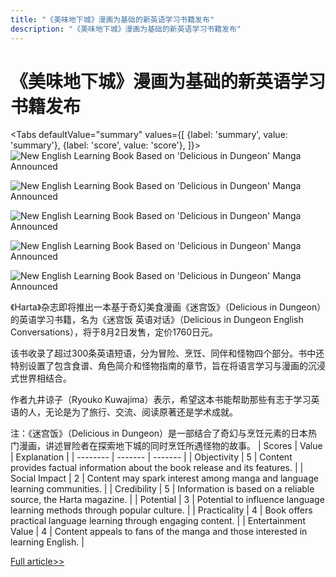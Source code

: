 ```yaml
---
title: "《美味地下城》漫画为基础的新英语学习书籍发布"
description: "《美味地下城》漫画为基础的新英语学习书籍发布"
---
```



# 《美味地下城》漫画为基础的新英语学习书籍发布


<Tabs
	defaultValue="summary"
	values={[
	{label: 'summary', value: 'summary'},
	{label: 'score', value: 'score'},
]}>
<TabItem value="summary">
<img
  src="https://image.informedainews.com/2024/06/06/Re-gyY-1717676099-0.jpg"
  alt="New English Learning Book Based on 'Delicious in Dungeon' Manga Announced"
/>

<img
  src="https://image.informedainews.com/2024/06/06/Re-lSQ-1717676099-1.jpg"
  alt="New English Learning Book Based on 'Delicious in Dungeon' Manga Announced"
/>

<img
  src="https://image.informedainews.com/2024/06/06/Re-Ror-1717676099-2.jpg"
  alt="New English Learning Book Based on 'Delicious in Dungeon' Manga Announced"
/>

<img
  src="https://image.informedainews.com/2024/06/06/Re-quo-1717676099-3.jpg"
  alt="New English Learning Book Based on 'Delicious in Dungeon' Manga Announced"
/>

<img
  src="https://image.informedainews.com/2024/06/06/Re-WVk-1717676099-4.jpg"
  alt="New English Learning Book Based on 'Delicious in Dungeon' Manga Announced"
/>



《Harta》杂志即将推出一本基于奇幻美食漫画《迷宫饭》（Delicious in Dungeon）的英语学习书籍，名为《迷宫饭 英语对话》（Delicious in Dungeon English Conversations），将于8月2日发售，定价1760日元。

该书收录了超过300条英语短语，分为冒险、烹饪、同伴和怪物四个部分。书中还特别设置了包含食谱、角色简介和怪物指南的章节，旨在将语言学习与漫画的沉浸式世界相结合。

作者九井谅子（Ryouko Kuwajima）表示，希望这本书能帮助那些有志于学习英语的人，无论是为了旅行、交流、阅读原著还是学术成就。

注：《迷宫饭》（Delicious in Dungeon）是一部结合了奇幻与烹饪元素的日本热门漫画，讲述冒险者在探索地下城的同时烹饪所遇怪物的故事。
</TabItem>
<TabItem value="score">
	| Scores     | Value   | Explanation |
	| -------- | ------- | ------- |
	| Objectivity  | 5    | Content provides factual information about the book release and its features.    |
	| Social Impact | 2     | Content may spark interest among manga and language learning communities.    |
	| Credibility    | 5    | Information is based on a reliable source, the Harta magazine.    |
	| Potential    | 3    | Potential to influence language learning methods through popular culture.    |
	| Practicality    | 4    | Book offers practical language learning through engaging content.    |
	| Entertainment Value    | 4    | Content appeals to fans of the manga and those interested in learning English.    |
</TabItem>
</Tabs>

[Full article>>](https://www.gcores.com/articles/183012)
